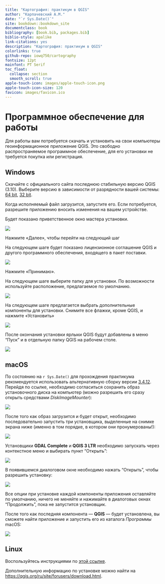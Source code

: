```yaml
--- 
title: "Картография: практикум в QGIS"
author: "Карпачевский А.М."
date: "`r Sys.Date()`"
site: bookdown::bookdown_site
documentclass: book
bibliography: [book.bib, packages.bib]
biblio-style: apalike
link-citations: yes
description: "Картография: практикум в QGIS"
colorlinks: true
github-repo: iowq750/cartography
fontsize: 12pt
mainfont: PT Serif
toc_float:
  collapse: section
  smooth_scroll: true
apple-touch-icon: images/apple-touch-icon.png
apple-touch-icon-size: 120
favicon: images/favicon.ico
---
```



# Программное обеспечение для работы {-}

Для работы вам потребуется скачать и установить на свои компьютеры геоинформационное приложение QGIS. Это свободно распространяемое программное обеспечение, для его установки не требуется покупка или регистрация. 

## Windows {-}

Скачайте с официального сайта последнюю стабильную версию QGIS (3.10). Выберите версию в зависимости от разрядности вашей системы: [64 bit](https://qgis.org/downloads/QGIS-OSGeo4W-3.10.3-3-Setup-x86_64.exe), [32 bit](https://qgis.org/downloads/QGIS-OSGeo4W-3.10.3-3-Setup-x86.exe).

Когда исполняемый файл загрузится, запустите его. Если потребуется, разрешите приложению вносить изменения на вашем устройстве. 

Будет показано приветственное окно мастера установки.

![](images/installation_instruction_win/win01.png)

Нажмите «Далее», чтобы перейти на следующий шаг

На следующем шаге будет показано лицензионное соглашение QGIS и другого программного обеспечения, входящего в пакет поставки.

![](images/installation_instruction_win/win02.png)

Нажмите «Принимаю».

На следующем шаге выберите папку для установки. По возможности используйте расположение, предлагаемое по умолчанию.

![](images/installation_instruction_win/win03.png)

На следующем шаге предлагается выбрать дополнительные компоненты для установки. Снимите все флажки, кроме QGIS, и нажмите «Установить»

![](images/installation_instruction_win/win04.png)

После окончания установки ярлыки QGIS будут добавлены в меню "Пуск" и в отдельную папку QGIS на рабочем столе.

![](images/installation_instruction_win/win05.png)

## macOS {-}

По состоянию на `r Sys.Date()` для прохождения практикума рекомендуется использовать альтернативную сборку версии [3.4.12](https://www.kyngchaos.com/files/software/qgis/QGIS-macOS-3.4.12-1.dmg). Перейдя по ссылке, необходимо согласиться сохранить образ установочного диска  на компьютер (можно разрешить его сразу открыть средствами _DiskImageMounter_):

![](images/installation_instruction_mac/mac01.png)

После того как образ загрузится и будет открыт, необходимо последовательно запустить три установщика, выделенные на снимке экрана ниже (именно в том порядке, в котором они пронумерованы!):

![](images/installation_instruction_mac/mac02.png)

Установщики __GDAL Complete__ и __QGIS 3 LTR__ необходимо запускать через контекстное меню и выбирать пункт "Открыть":

![](images/installation_instruction_mac/mac03.png)

В появившемся диалоговом окне необходимо нажать "Открыть", чтобы разрешить установку:

![](images/installation_instruction_mac/mac04.png)

Все опции при установке каждой компоненты приложения оставляйте по умолчанию, ничего не меняйте и нажимайте в диалоговых окнах "Продолжить", пока не запустится установщик.

После того как последняя компонента — __QGIS__ — будет установлена, вы сможете найти приложение и запустить его из каталога _Программы_ macOS:

![](images/installation_instruction_mac/mac05.png)

## Linux {-}

Воспользуйтесь инструкциями по [этой ссылке](https://qgis.org/ru/site/forusers/alldownloads.html#linux).

Дополнительную информацию по установке можно найти на [https://qgis.org/ru/site/forusers/download.html](https://qgis.org/ru/site/forusers/download.html).

